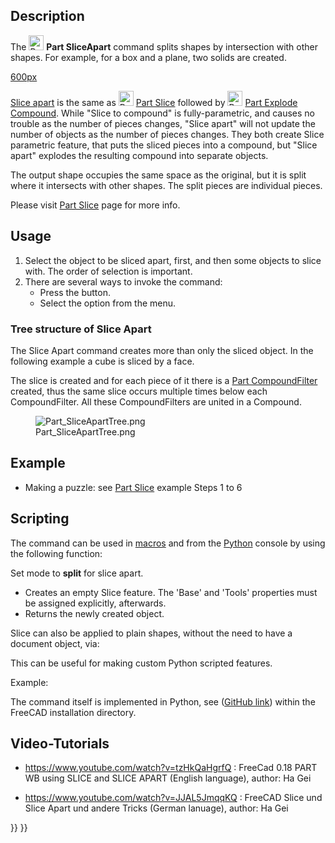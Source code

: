 <languages/>

{{Docnav
|[[Part_BooleanFragments|BooleanFragments]]
|[[Part_Slice|Slice]]
|[[Part_Workbench|Part]]
|IconL=Part_BooleanFragments.svg
|IconR=Part_Slice.svg
|IconC=Workbench_Part.svg
}}

{{GuiCommand
|Name=Part SliceApart
|MenuLocation=Part → Split → Slice apart
|Workbenches=[[Part_Workbench|Part]]
|Version=0.18
|SeeAlso=[[Part_Slice|Part Slice to compound]], [[Part_ExplodeCompound|Part Explode Compound]]
}}

==Description== 

The [[Image:Part_SliceApart.svg|24px]] '''Part SliceApart''' command splits shapes by intersection with other shapes. For example, for a box and a plane, two solids are created.

[[image:Part_Slice_Demo.png|600px]]

{{Caption|Above: the pieces were moved apart manually afterwards, to reveal the slicing.}}

[[Part SliceApart|Slice apart]] is the same as [[Image:Part_Slice.svg|24px|link=Part_Slice]] [[Part Slice|Part Slice]] followed by [[Image:Part_ExplodeCompound.svg|24px|link=Part_ExplodeCompound]] [[Part_ExplodeCompound|Part Explode Compound]]. While "Slice to compound" is fully-parametric, and causes no trouble as the number of pieces changes, "Slice apart" will not update the number of objects as the number of pieces changes. They both create Slice parametric feature, that puts the sliced pieces into a compound, but "Slice apart" explodes the resulting compound into separate objects.

The output shape occupies the same space as the original, but it is split where it intersects with other shapes. The split pieces are individual pieces. 

Please visit [[Part_Slice|Part Slice]] page for more info.

==Usage==

# Select the object to be sliced apart, first, and then some objects to slice with. The order of selection is important.
# There are several ways to invoke the command:
#* Press the {{Button|[[Image:Part_SliceApart.svg|16px]] [[Part_SliceApart|Slice apart]]}} button.
#* Select the {{MenuCommand|Part → Split → Slice apart}} option from the menu.

===Tree structure of Slice Apart===

The Slice Apart command creates more than only the sliced object. In the following example a cube is sliced by a face.

The slice is created and for each piece of it there is a [[Part_CompoundFilter|Part CompoundFilter]] created, thus the same slice occurs multiple times below each CompoundFilter. All these CompoundFilters are united in a Compound.

[[Image:Part_SliceApartTree.png]]

==Example ==

* Making a puzzle: see [[Part_Slice|Part Slice]] example Steps 1 to 6

==Scripting== 

The command can be used in [[Macros|macros]] and from the [[Python|Python]] console by using the following function:

 {{incode|BOPTools.SplitFeatures.makeSlice(name)}}

Set mode to '''split''' for slice apart.

* Creates an empty Slice feature. The 'Base' and 'Tools' properties must be assigned explicitly, afterwards.
* Returns the newly created object.

Slice can also be applied to plain shapes, without the need to have a document object, via:

{{Code|code=BOPTools.SplitAPI.slice(base_shape, tool_shapes, mode, tolerance = 0.0)}}

This can be useful for making custom Python scripted features.


Example:

{{code|code=
import BOPTools.SplitFeatures
j = BOPTools.SplitFeatures.makeSlice(name= 'Slice')
j.Base = FreeCADGui.Selection.getSelection()[0]
j.Tools = FreeCADGui.Selection.getSelection()[1:]
}}

The command itself is implemented in Python, see {{FileName|/Mod/Part/BOPTools/SplitFeatures.py}} ([https://github.com/FreeCAD/FreeCAD/blob/master/src/Mod/Part/BOPTools/SplitFeatures.py GitHub link]) within the FreeCAD installation directory.

==Video-Tutorials== 

* https://www.youtube.com/watch?v=tzHkQaHgrfQ : FreeCad 0.18 PART WB using SLICE and SLICE APART (English language), author: Ha Gei

* https://www.youtube.com/watch?v=JJAL5JmqqKQ : FreeCAD Slice und Slice Apart und andere Tricks (German lanuage), author: Ha Gei


{{Docnav
|[[Part_BooleanFragments|BooleanFragments]]
|[[Part_Slice|Slice]]
|[[Part_Workbench|Part]]
|IconL=Part_BooleanFragments.svg
|IconR=Part_Slice.svg
|IconC=Workbench_Part.svg
}}

{{Part Tools navi{{#translation:}}}}
{{Userdocnavi{{#translation:}}}}